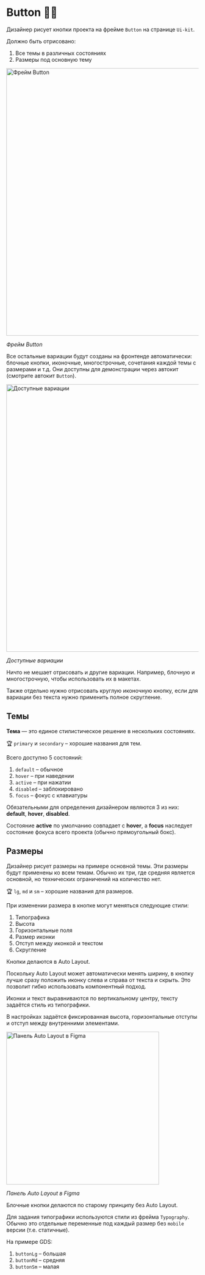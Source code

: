 
<Meta title="Design / Button" />

# Button 🧱🤖

Дизайнер рисует кнопки проекта на фрейме `Button` на странице `Ui-kit`.

Должно быть отрисовано:

1. Все темы в различных состояниях
1. Размеры под основную тему

<img src="images/buttons/frame.png" alt="Фрейм Button" width="700" />

_Фрейм Button_

Все остальные вариации будут созданы на фронтенде автоматически: блочные кнопки, иконочные, многострочные, сочетания каждой темы с размерами и т.д. Они доступны для демонстрации через автокит (смотрите автокит `Button`).

<img src="images/buttons/result.png" alt="Доступные вариации" width="700" />

_Доступные вариации_

Ничто не мешает отрисовать и другие вариации. Например, блочную и многострочную, чтобы использовать их в макетах.

Также отдельно нужно отрисовать круглую иконочную кнопку, если для вариации без текста нужно применить полное скругление.

## Темы

**Тема** — это единое стилистическое решение в нескольких состояниях.

🏆 `primary` и `secondary` – хорошие названия для тем.

Всего доступно 5 состояний:

1. `default` – обычное
1. `hover` – при наведении
1. `active` – при нажатии
1. `disabled` – заблокировано
1. `focus` – фокус с клавиатуры

Обязательными для определения дизайнером являются 3 из них: **default**, **hover**, **disabled**.

Состояние **active** по умолчанию совпадает с **hover**, а **focus** наследует состояние фокуса всего проекта (обычно прямоугольный бокс).

## Размеры

Дизайнер рисует размеры на примере основной темы. Эти размеры будут применены ко всем темам. Обычно их три, где средняя является основной, но технических ограничений на количество нет.

🏆 `lg`, `md` и `sm` – хорошие названия для размеров.

При изменении размера в кнопке могут меняться следующие стили:

1. Типографика
1. Высота
1. Горизонтальные поля
1. Размер иконки
1. Отступ между иконкой и текстом
1. Скругление

Кнопки делаются в Auto Layout.

Поскольку Auto Layout может автоматически менять ширину, в кнопку лучше сразу положить иконку слева и справа от текста и скрыть. Это позволит гибко использовать компонентный подход.

Иконки и текст выравниваются по вертикальному центру, тексту задаётся стиль из типографики.

В настройках задаётся фиксированная высота, горизонтальные отступы и отступ между внутренними элементами.

<img src="images/buttons/auto-layout.png" alt="Панель Auto Layout в Figma" width="400" />

_Панель Auto Layout в Figma_

Блочные кнопки делаются по старому принципу без Auto Layout.

Для задания типографики используются стили из фрейма `Typography`. Обычно это отдельные переменные под каждый размер без `mobile` версии (т.е. статичные).

На примере GDS:

1. `buttonLg` – большая
1. `buttonMd` – средняя
1. `buttonSm` – малая
